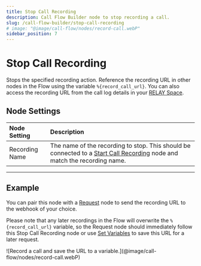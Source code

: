 ```yaml
---
title: Stop Call Recording
description: Call Flow Builder node to stop recording a call.
slug: /call-flow-builder/stop-call-recording
# image: "@image/call-flow/nodes/record-call.webP"
sidebar_position: 7
---
```


# Stop Call Recording

Stops the specified recording action. 
Reference the recording URL in other nodes in the Flow using the variable `%{record_call_url}`.
You can also access the recording URL from the call log details in your [RELAY Space](https://my.signalwire.com/?page=relay).


## **Node Settings**

| Node Setting   | Description                                                                                                                                                   |
|:---------------|:--------------------------------------------------------------------------------------------------------------------------------------------------------------|
| Recording Name | The name of the recording to stop. This should be connected to a [Start Call Recording](../start_call_recording/index.mdx) node and match the recording name. |

---

## **Example**

You can pair this node with a [Request](../request/index.mdx) node to send the recording URL to the webhook of your choice. 

Please note that any later recordings in the Flow will overwrite the `%{record_call_url}` variable, 
so the Request node should immediately follow this Stop Call Recording node or use 
[Set Variables](../set_variables/index.mdx) to save this URL for a later request.

<Frame caption="Record a call and save the URL to a variable." ogImage>
![Record a call and save the URL to a variable.](@image/call-flow/nodes/record-call.webP)
</Frame>